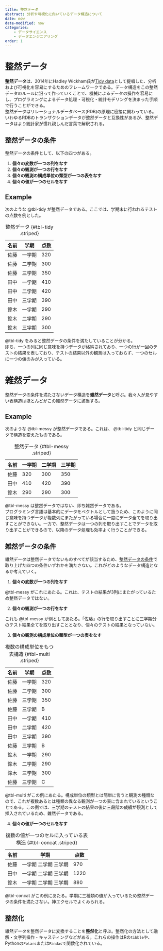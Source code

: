```yaml
---
title: 整然データ
abstract: 分析や可視化に向いているデータ構造について
date: now
date-modified: now
categories:
    - データサイエンス
    - データエンジニアリング
order: 1
---
```


# 整然データ

**整然データ**は、2014年にHadley Wickham氏が[Tidy data](https://www.jstatsoft.org/article/view/v059i10)として提唱した、分析および可視化を容易にするためのフレームワークである。データ構造をこの整然データのルールに沿って作っていくことで、機械によるデータの操作を容易にし、プログラミングによるデータ処理・可視化・統計モデリングを決まった手順で行うことができる。  
整然データはリレーショナルデータベース(RDB)の原理に密接に関わっている。いわゆるRDBのトランザクションデータが整然データと互換性があるが、整然データはより統計家が慣れ親しんだ言葉で解釈される。

## 整然データの条件
整然データの条件として、以下の四つがある。

1. **個々の変数が一つの列をなす**
2. **個々の観測が一つの行をなす**
3. **個々の観測の構成単位の類型が一つの表をなす**
4. **個々の値が一つのセルをなす**

::: {.callout-tip}
## Example
次のような @tbl-tidy が整然データである。ここでは、学期末に行われるテストの点数を例とした。

| 名前 | 学期 | 点数 |
| --- | --- | --- |
| 佐藤 | 一学期 | 320 |
| 佐藤 | 二学期 | 300 |
| 佐藤 | 三学期 | 350 |
| 田中 | 一学期 | 410 |
| 田中 | 二学期 | 420 |
| 田中 | 三学期 | 390 |
| 鈴木 | 一学期 | 290 |
| 鈴木 | 二学期 | 290 |
| 鈴木 | 三学期 | 300 |

: 整然データ {#tbl-tidy .striped}

:::

@tbl-tidy をみると整然データの条件を満たしていることが分かる。  
即ち、一つの列に同じ意味を持つデータが格納されており、一つの行が一回のテストの結果を表しており、テストの結果以外の観測は入っておらず、一つのセルに一つの値のみが入っている。

# 雑然データ
整然データの条件を満たさないデータ構造を**雑然データ**と呼ぶ。我々人が見やすい表構造はほとんどがこの雑然データに該当する。

::: {.callout-tip}
## Example
次のような @tbl-messy が整然データである。これは、 @tbl-tidy と同じデータで構造を変えたものである。

| 名前 | 一学期 | 二学期 | 三学期 |
| --- | --- | --- | --- |
| 佐藤 | 320| 300 | 350 |
| 田中 | 410 | 420 | 390 |
| 鈴木 | 290 | 290 | 300 |

: 整然データ {#tbl-messy .striped}

:::

@tbl-messy は整然データではない、即ち雑然データである。  
プログラミング言語は基本的にデータをベクトルとして扱うため、このように同じ意味を持つデータが複数列にまたがっている場合に一度にデータ全てを取り出すことができない。一方で、整然データは一つの列を取り出すことでデータを取り出すことができるので、以降のデータ処理も効率よく行うことができる。

## 雑然データの条件
雑然データは整然データでないものすべてが該当するため、[整然データの条件](#整然データの条件)で取り上げた四つの条件いずれかを満たさない。これがどのようなデータ構造となるか考えていく。

1. **個々の変数が一つの列をなす**

@tbl-messy がこれにあたる。これは、テストの結果が3列にまたがっているため整然データではない。

2. **個々の観測が一つの行をなす**

これも @tbl-messy が例としてあたる。「佐藤」の行を取り出すことに三学期分のテスト結果全てを取り出すこととなり、個々のテストの結果となっていない。

3. **個々の観測の構成単位の類型が一つの表をなす**

| 名前 | 学期 | 点数 |
| --- | --- | --- |
| 佐藤 | 一学期 | 320 |
| 佐藤 | 二学期 | 300 |
| 佐藤 | 三学期 | 350 |
| 佐藤 | 三学期 | B |
| 田中 | 一学期 | 410 |
| 田中 | 二学期 | 420 |
| 田中 | 三学期 | 390 |
| 佐藤 | 三学期 | B |
| 鈴木 | 一学期 | 290 |
| 鈴木 | 二学期 | 290 |
| 鈴木 | 三学期 | 300 |
| 佐藤 | 三学期 | C |

: 複数の構成単位をもつ表構造 {#tbl-multi .striped}

@tbl-multi がこの例にあたる。構成単位の類型とは簡単に言うと観測の種類なので、これが複数あるとは種類の異なる観測が一つの表に含まれているということである。この例では、三学期のテストの結果の後に三段階の成績が観測として挿入されているため、雑然データである。

4. **個々の値が一つのセルをなす**

| 名前 | 学期 | 点数 |
| --- | --- | --- |
| 佐藤 | 一学期 二学期 三学期 | 970 |
| 田中 | 一学期 二学期 三学期 | 1220 |
| 鈴木 | 一学期 二学期 三学期 | 880 |

: 複数の値が一つのセルに入っている表構造 {#tbl-concat .striped}

@tbl-concat がこの例にあたる。学期に三種類の値が入っているため整然データの条件を満たさない。神エクセルでよくみられる。

## 整然化
雑然データを整然データに変換することを**整然化**と呼ぶ。整然化の方法として融解・文字列操作・キャスティングなどがある。これらの操作はRの`tibble`や、Pythonの`Polars`または`Pandas`で関数化されている。
